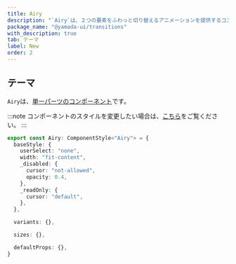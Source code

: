 ```yaml
---
title: Airy
description: "`Airy`は、２つの要素をふわっと切り替えるアニメーションを提供するコンポーネントです。"
package_name: "@yamada-ui/transitions"
with_description: true
tab: テーマ
label: New
order: 2
---
```


## テーマ

`Airy`は、[単一パーツのコンポーネント](/styled-system/theming/component-styles#単一パーツのコンポーネント)です。

:::note
コンポーネントのスタイルを変更したい場合は、[こちら](/styled-system/theming/customize-theme#コンポーネントのスタイルを変更する)をご覧ください。
:::

```ts
export const Airy: ComponentStyle<"Airy"> = {
  baseStyle: {
    userSelect: "none",
    width: "fit-content",
    _disabled: {
      cursor: "not-allowed",
      opacity: 0.4,
    },
    _readOnly: {
      cursor: "default",
    },
  },

  variants: {},

  sizes: {},

  defaultProps: {},
}
```
